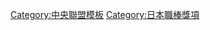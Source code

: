{{Navbox
|bodyclass=hlist

|name = 中央聯盟最優秀中繼投手
|title = [[中央聯盟]][[中繼投手|最優秀中繼投手]]
|basestyle = background-color:#8b8
|state = <includeonly>collapsed</includeonly>
|group1 = 1990年代
|list1 = 
*96 [[河野博文]]
*97 [[島田直也]]
*98 [[落合英二]]
*99 [[岩瀨仁紀]]
|group2 = 2000年代
|list2 = 
*00 [[岩瀨仁紀]]
*01 [[木塚敦志]]
*02 [[石井弘壽]]
*03 [[岩瀨仁紀]]
*04 [[岡本真或|岡本真也]]
*05 [[藤川球兒]]
*06 [[藤川球兒]]，[[加藤武治]]
*07 [[久保田智之]]
*08 [[久保田智之]]
*09 [[山口鐵也]]
|group3 = 2010年代
|list3 = 
*10 [[浅尾拓也]]
*11 [[淺尾拓也]]
*12 [[山口鐵也]]
*13 [[史考特·馬錫森|S.馬錫森]]，[[山口鐵也]]
*14 [[福原忍]]
*15 [[福原忍]]
*16 [[史考特·馬錫森|S.馬錫森]]
*17 [[桑原謙太朗]]，[[Marcos Mateo|M.マテオ]]
*18 [[近藤一樹]]
*19 [[喬莉·羅德里格斯|J.羅德里格斯]]
|group4 = 2020年代
|list4 = 
*20 [[清水昇]]，[[祖父江大輔]]，[[福敬登]]
*21 [[清水昇]]
}}<noinclude>
[[Category:中央聯盟模板]]
[[Category:日本職棒獎項]]
</noinclude>